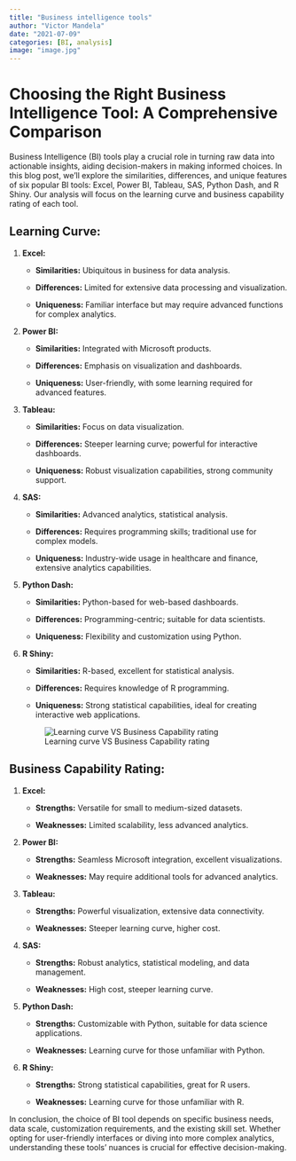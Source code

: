 ```yaml
---
title: "Business intelligence tools"
author: "Victor Mandela"
date: "2021-07-09"
categories: [BI, analysis]
image: "image.jpg"
---
```


# **Choosing the Right Business Intelligence Tool: A Comprehensive Comparison**

Business Intelligence (BI) tools play a crucial role in turning raw data into actionable insights, aiding decision-makers in making informed choices. In this blog post, we'll explore the similarities, differences, and unique features of six popular BI tools: Excel, Power BI, Tableau, SAS, Python Dash, and R Shiny. Our analysis will focus on the learning curve and business capability rating of each tool.

## **Learning Curve:**

1.  **Excel:**

    -   **Similarities:** Ubiquitous in business for data analysis.

    -   **Differences:** Limited for extensive data processing and visualization.

    -   **Uniqueness:** Familiar interface but may require advanced functions for complex analytics.

2.  **Power BI:**

    -   **Similarities:** Integrated with Microsoft products.

    -   **Differences:** Emphasis on visualization and dashboards.

    -   **Uniqueness:** User-friendly, with some learning required for advanced features.

3.  **Tableau:**

    -   **Similarities:** Focus on data visualization.

    -   **Differences:** Steeper learning curve; powerful for interactive dashboards.

    -   **Uniqueness:** Robust visualization capabilities, strong community support.

4.  **SAS:**

    -   **Similarities:** Advanced analytics, statistical analysis.

    -   **Differences:** Requires programming skills; traditional use for complex models.

    -   **Uniqueness:** Industry-wide usage in healthcare and finance, extensive analytics capabilities.

5.  **Python Dash:**

    -   **Similarities:** Python-based for web-based dashboards.

    -   **Differences:** Programming-centric; suitable for data scientists.

    -   **Uniqueness:** Flexibility and customization using Python.

6.  **R Shiny:**

    -   **Similarities:** R-based, excellent for statistical analysis.

    -   **Differences:** Requires knowledge of R programming.

    -   **Uniqueness:** Strong statistical capabilities, ideal for creating interactive web applications.

    ![Learning curve VS Business Capability rating](/pictures/BI tools.PNG)

## **Business Capability Rating:**

1.  **Excel:**

    -   **Strengths:** Versatile for small to medium-sized datasets.

    -   **Weaknesses:** Limited scalability, less advanced analytics.

2.  **Power BI:**

    -   **Strengths:** Seamless Microsoft integration, excellent visualizations.

    -   **Weaknesses:** May require additional tools for advanced analytics.

3.  **Tableau:**

    -   **Strengths:** Powerful visualization, extensive data connectivity.

    -   **Weaknesses:** Steeper learning curve, higher cost.

4.  **SAS:**

    -   **Strengths:** Robust analytics, statistical modeling, and data management.

    -   **Weaknesses:** High cost, steeper learning curve.

5.  **Python Dash:**

    -   **Strengths:** Customizable with Python, suitable for data science applications.

    -   **Weaknesses:** Learning curve for those unfamiliar with Python.

6.  **R Shiny:**

    -   **Strengths:** Strong statistical capabilities, great for R users.

    -   **Weaknesses:** Learning curve for those unfamiliar with R.

In conclusion, the choice of BI tool depends on specific business needs, data scale, customization requirements, and the existing skill set. Whether opting for user-friendly interfaces or diving into more complex analytics, understanding these tools' nuances is crucial for effective decision-making.
